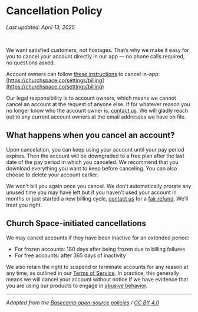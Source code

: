 # Cancellation Policy

_Last updated: April 13, 2025_

<br />

We want satisfied customers, not hostages. That’s why we make it easy for you to cancel your account directly in our app — no phone calls required, no questions asked.

Account owners can follow [these instructions](https://help.churchspace.co/account/cancel) to cancel in-app: [https://churchspace.co/settings/billing](https://churchspace.co/settings/billing)

Our legal responsibility is to account owners, which means we cannot cancel an account at the request of anyone else. If for whatever reason you no longer know who the account owner is, [contact us](mailto:support@churchspace.co). We will gladly reach out to any current account owners at the email addresses we have on file.

## **What happens when you cancel an account?**

Upon cancelation, you can keep using your account until your pay period expires. Then the account will be downgraded to a free plan after the last date of the pay period in which you canceled. We recommend that you download everything you want to keep before canceling. You can also choose to delete your account earlier.

We won’t bill you again once you cancel. We don’t automatically prorate any unused time you may have left but if you haven’t used your account in months or just started a new billing cycle, [contact us](mailto:support@churchspace.co) for a [fair refund](https://churchspace.co/policies/refund). We’ll treat you right.

## **Church Space-initiated cancellations**

We may cancel accounts if they have been inactive for an extended period:

- For frozen accounts: 180 days after being frozen due to billing failures
- For free accounts: after 365 days of inactivity

We also retain the right to suspend or terminate accounts for any reason at any time, as outlined in our [Terms of Service](https://churchspace.co/policies/terms). In practice, this generally means we will cancel your account without notice if we have evidence that you are using our products to engage in [abusive behavior](https://churchspace.co/policies/use-restrictions).

---

_Adapted from the [Basecamp open-source policies](https://github.com/basecamp/policies) / [CC BY 4.0](https://creativecommons.org/licenses/by/4.0/)_
